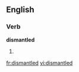 
==English==

===Verb===
'''dismantled'''

# {{past of|[[dismantle]]}}

[[fr:dismantled]]
[[vi:dismantled]]
